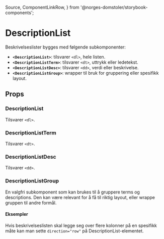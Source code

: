   Source,
  ComponentLinkRow,
} from '@norges-domstoler/storybook-components';

<Meta of={DescriptionListStories} />

# DescriptionList

<ComponentLinkRow
  docsHref="https://design.domstol.no/987b33f71/p/46584e-descriptionlist/b/304a53"
  figmaHref="https://www.figma.com/file/ewqSDmkgqDQ5PyOsRp4V5b/?node-id=3332%3A94241"
  githubHref="https://github.com/domstolene/designsystem/tree/main/packages/components/src/components/DescriptionList"
  storybookHref="https://domstolene.github.io/designsystem/?path=/story/dds-components-descriptionlist--default"
  withBottomSpacing
/>

Beskrivelseslister bygges med følgende subkomponenter:

- **`<DescriptionList>`**: tilsvarer `<dl>`, hele listen.
- **`<DescriptionListTerm>`**: tilsvarer `<dt>`, uttrykk eller ledetekst.
- **`<DescriptionListDesc>`**: tilsvarer `<dd>`, verdi eller beskrivelse.
- **`<DescriptionListGroup>`**: wrapper til bruk for gruppering eller spesifikk layout.

## Props

### DescriptionList

Tilsvarer `<dl>`.

<Canvas of={DescriptionListStories.Default} sourceState="shown" />
<Controls of={DescriptionListStories.Default} />

### DescriptionListTerm

Tilsvarer `<dt>`.

### DescriptionListDesc

Tilsvarer `<dd>`.

<ArgTypes of={DescriptionListDesc} />

### DescriptionListGroup

En valgfri subkomponent som kan brukes til å gruppere terms
og descriptions. Den kan være relevant for å få til riktig layout, eller wrappe gruppen
til andre formål.

<ArgTypes of={DescriptionListGroup} />

#### Eksempler

Hvis beskrivelseslisten skal legge seg over flere kolonner
på en spesifikk måte kan man sette `direction="row"` på DescriptionList-elementet.

<Canvas of={DescriptionListStories.RowDirectionExample} sourceState="shown" />
